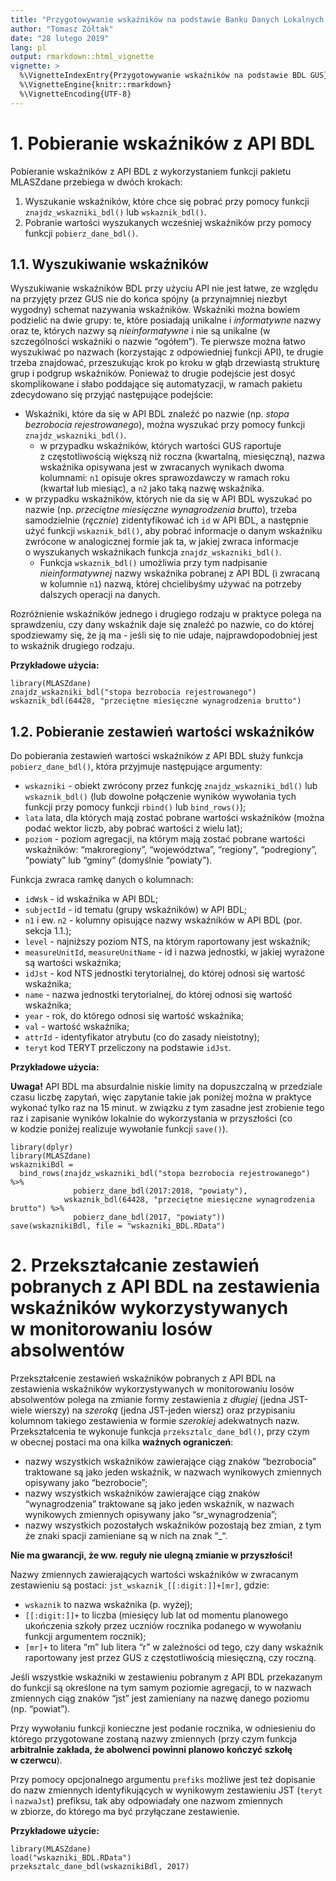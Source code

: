 ```yaml
---
title: "Przygotowywanie wskaźników na podstawie Banku Danych Lokalnych GUS"
author: "Tomasz Żółtak"
date: "28 lutego 2019"
lang: pl
output: rmarkdown::html_vignette
vignette: >
  %\VignetteIndexEntry{Przygotowywanie wskaźników na podstawie BDL GUS}
  %\VignetteEngine{knitr::rmarkdown}
  %\VignetteEncoding{UTF-8}
---
```


# 1. Pobieranie wskaźników z API BDL

Pobieranie wskaźników z API BDL z wykorzystaniem funkcji pakietu MLASZdane przebiega w dwóch krokach:

  1. Wyszukanie wskaźników, które chce się pobrać przy pomocy funkcji `znajdz_wskazniki_bdl()` lub `wskaznik_bdl()`.
  2. Pobranie wartości wyszukanych wcześniej wskaźników przy pomocy funkcji `pobierz_dane_bdl()`.
  
## 1.1. Wyszukiwanie wskaźników

Wyszukiwanie wskaźników BDL przy użyciu API nie jest łatwe, ze względu na przyjęty przez GUS nie do końca spójny (a przynajmniej niezbyt wygodny) schemat nazywania wskaźników. Wskaźniki można bowiem podzielić na dwie grupy: te, które posiadają unikalne i *informatywne* nazwy oraz te, których nazwy są *nieinformatywne* i nie są unikalne (w szczególności wskaźniki o nazwie "ogółem"). Te pierwsze można łatwo wyszukiwać po nazwach (korzystając z odpowiedniej funkcji API), te drugie trzeba znajdować, przeszukując krok po kroku w głąb drzewiastą strukturę grup i podgrup wskaźników. Ponieważ to drugie podejście jest dosyć skomplikowane i słabo poddające się automatyzacji, w ramach pakietu zdecydowano się przyjąć następujące podejście:

  + Wskaźniki, które da się w API BDL znaleźć po nazwie (np. *stopa bezrobocia rejestrowanego*), można wyszukać przy pomocy funkcji `znajdz_wskazniki_bdl()`.
    + w przypadku wskaźników, których wartości GUS raportuje z częstotliwością większą niż roczna (kwartalną, miesięczną), nazwa wskaźnika opisywana jest w zwracanych wynikach dwoma kolumnami: `n1` opisuje okres sprawozdawczy w ramach roku (kwartał lub miesiąc), a `n2 ` jako taką nazwę wskaźnika.
  + w przypadku wskaźników, których nie da się w API BDL wyszukać po nazwie (np. *przeciętne miesięczne wynagrodzenia brutto*), trzeba samodzielnie (*ręcznie*) zidentyfikować ich `id` w API BDL, a następnie użyć funkcji `wskaznik_bdl()`, aby pobrać informacje o danym wskaźniku zwrócone w analogicznej formie jak ta, w jakiej zwraca informacje o wyszukanych wskaźnikach funkcja `znajdz_wskazniki_bdl()`.
    + Funkcja `wskaznik_bdl()` umożliwia przy tym nadpisanie *nieinformatywnej* nazwy wskaźnika pobranej z API BDL (i zwracaną w kolumnie `n1`) nazwą, której chcielibyśmy używać na potrzeby dalszych operacji na danych.
  
Rozróżnienie wskaźników jednego i drugiego rodzaju w praktyce polega na sprawdzeniu, czy dany wskaźnik daje się znaleźć po nazwie, co do której spodziewamy się, że ją ma - jeśli się to nie udaje, najprawdopodobniej jest to wskaźnik drugiego rodzaju.

**Przykładowe użycia:**

```
library(MLASZdane)
znajdz_wskazniki_bdl("stopa bezrobocia rejestrowanego")
wskaznik_bdl(64428, "przeciętne miesięczne wynagrodzenia brutto")
```

## 1.2. Pobieranie zestawień wartości wskaźników

Do pobierania zestawień wartości wskaźników z API BDL służy funkcja `pobierz_dane_bdl()`, która przyjmuje następujące argumenty:

  + `wskazniki` - obiekt zwrócony przez funkcję `znajdz_wskazniki_bdl()` lub `wskaznik_bdl()` (lub dowolne połączenie wyników wywołania tych funkcji przy pomocy funkcji `rbind()` lub `bind_rows()`);
  + `lata` lata, dla których mają zostać pobrane wartości wskaźników (można podać wektor liczb, aby pobrać wartości z wielu lat);
  + `poziom` - poziom agregacji, na którym mają zostać pobrane wartości wskaźników: "makroregiony", "województwa", "regiony", "podregiony", "powiaty" lub "gminy" (domyślnie "powiaty").

Funkcja zwraca ramkę danych o kolumnach:

 + `idWsk` - id wskaźnika w API BDL;
 + `subjectId` - id tematu (grupy wskaźników) w API BDL;
 + `n1` i ew. `n2` - kolumny opisujące nazwy wskaźników w API BDL (por. sekcja 1.1.);
 + `level` - najniższy poziom NTS, na którym raportowany jest wskaźnik;
 + `measureUnitId`, `measureUnitName` - id i nazwa jednostki, w jakiej wyrażone są wartości wskaźnika;
 + `idJst` - kod NTS jednostki terytorialnej, do której odnosi się wartość wskaźnika;
 + `name` - nazwa jednostki terytorialnej, do której odnosi się wartość wskaźnika;
 + `year` - rok, do którego odnosi się wartość wskaźnika;
 + `val` - wartość wskaźnika;
 + `attrId` - identyfikator atrybutu (co do zasady nieistotny);
 + `teryt` kod TERYT przeliczony na podstawie `idJst`.

**Przykładowe użycia:**

**Uwaga!** API BDL ma absurdalnie niskie limity na dopuszczalną w przedziale czasu liczbę zapytań, więc zapytanie takie jak poniżej można w praktyce wykonać tylko raz na 15 minut. w związku z tym zasadne jest zrobienie tego raz i zapisanie wyników lokalnie do wykorzystania w przyszłości (co w kodzie poniżej realizuje wywołanie funkcji `save()`).

```
library(dplyr)
library(MLASZdane)
wskaznikiBdl =
  bind_rows(znajdz_wskazniki_bdl("stopa bezrobocia rejestrowanego") %>%
              pobierz_dane_bdl(2017:2018, "powiaty"),
            wskaznik_bdl(64428, "przeciętne miesięczne wynagrodzenia brutto") %>%
              pobierz_dane_bdl(2017, "powiaty"))
save(wskaznikiBdl, file = "wskazniki_BDL.RData")
```

# 2. Przekształcanie zestawień pobranych z API BDL na zestawienia wskaźników wykorzystywanych w monitorowaniu losów absolwentów

Przekształcenie zestawień wskaźników pobranych z API BDL na zestawienia wskaźników wykorzystywanych w monitorowaniu losów absolwentów polega na zmianie formy zestawienia z *długiej* (jedna JST-wiele wierszy) na *szeroką* (jedna JST-jeden wiersz) oraz przypisaniu kolumnom takiego zestawienia w formie *szerokiej* adekwatnych nazw. Przekształcenia te wykonuje funkcja `przeksztalc_dane_bdl()`, przy czym w obecnej postaci ma ona kilka **ważnych ograniczeń**:

  + nazwy wszystkich wskaźników zawierające ciąg znaków "bezrobocia" traktowane są jako jeden wskaźnik, w nazwach wynikowych zmiennych opisywany jako "bezrobocie";
  + nazwy wszystkich wskaźników zawierające ciąg znaków "wynagrodzenia" traktowane są jako jeden wskaźnik, w nazwach wynikowych zmiennych opisywany jako "sr_wynagrodzenia";
  + nazwy wszystkich pozostałych wskaźników pozostają bez zmian, z tym że znaki spacji zamieniane są w nich na znak "_".

**Nie ma gwarancji, że ww. reguły nie ulegną zmianie w przyszłości!**

Nazwy zmiennych zawierających wartości wskaźników w zwracanym zestawieniu są postaci: `jst_wskaznik_[[:digit:]]+[mr]`, gdzie:

  + `wskaznik` to nazwa wskaźnika (p. wyżej);
  + `[[:digit:]]+` to liczba (miesięcy lub lat od momentu planowego ukończenia szkoły przez uczniów rocznika podanego w wywołaniu funkcji argumentem rocznik);
  + `[mr]+` to litera "m" lub litera "r" w zależności od tego, czy dany wskaźnik raportowany jest przez GUS z częstotliwością miesięczną, czy roczną.

Jeśli wszystkie wskaźniki w zestawieniu pobranym z API BDL przekazanym do funkcji są określone na tym samym poziomie agregacji, to w nazwach zmiennych ciąg znaków "jst" jest zamieniany na nazwę danego poziomu (np. "powiat").

Przy wywołaniu funkcji konieczne jest podanie rocznika, w odniesieniu do którego przygotowane zostaną nazwy zmiennych (przy czym funkcja **arbitralnie zakłada, że abolwenci powinni planowo kończyć szkołę w czerwcu**).

Przy pomocy opcjonalnego argumentu `prefiks` możliwe jest też dopisanie do nazw zmiennych identyfikujących w wynikowym zestawieniu JST (`teryt` i `nazwaJst`) prefiksu, tak aby odpowiadały one nazwom zmiennych w zbiorze, do którego ma być przyłączane zestawienie.

**Przykładowe użycie:**

```
library(MLASZdane)
load("wskazniki_BDL.RData")
przeksztalc_dane_bdl(wskaznikiBdl, 2017)
```
